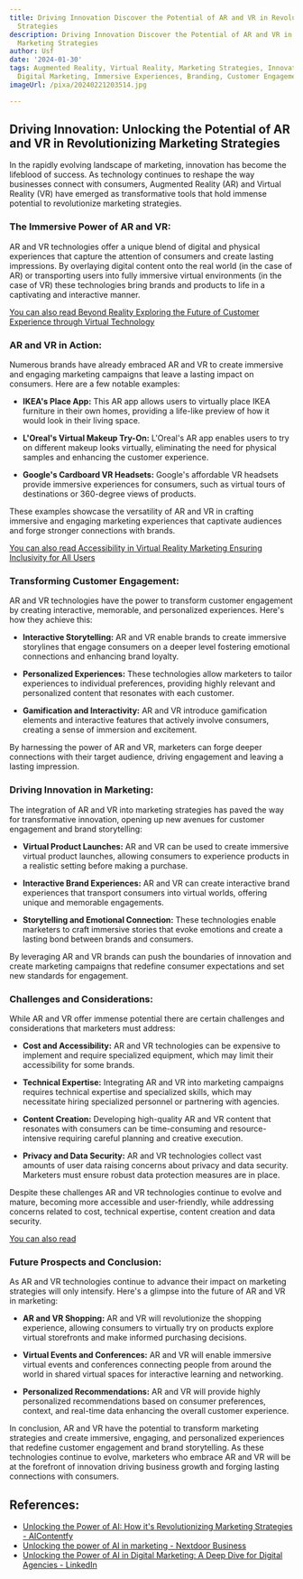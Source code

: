 ```yaml
---
title: Driving Innovation Discover the Potential of AR and VR in Revolutionizing Marketing
  Strategies
description: Driving Innovation Discover the Potential of AR and VR in Revolutionizing
  Marketing Strategies
author: Usf
date: '2024-01-30'
tags: Augmented Reality, Virtual Reality, Marketing Strategies, Innovation, Technology,
  Digital Marketing, Immersive Experiences, Branding, Customer Engagement, Storytelling
imageUrl: /pixa/20240221203514.jpg

---
```

## Driving Innovation: Unlocking the Potential of AR and VR in  Revolutionizing Marketing  Strategies


In the rapidly evolving landscape of marketing, innovation has become the  lifeblood of success.  As technology continues to reshape the way businesses connect with consumers, Augmented Reality (AR) and  Virtual Reality (VR) have emerged as transformative tools  that hold immense potential to revolutionize  marketing strategies.


### The Immersive Power of AR and VR:


AR and VR technologies offer a unique blend  of digital and physical experiences  that capture the attention of consumers and create lasting impressions. By overlaying digital content onto the real world (in the case  of AR) or  transporting users  into fully immersive  virtual  environments (in the case of  VR) these technologies bring brands and products to life in a captivating and interactive manner.


[You can also read Beyond Reality Exploring the Future of Customer  Experience through Virtual Technology](Beyond%20Reality%20Exploring%20the%20Future%20of%20Customer%20Experience%20through%20Virtual%20Technology)


### AR and VR in Action:


Numerous brands have already embraced AR and VR to create immersive and engaging  marketing campaigns that leave a lasting impact on consumers. Here are  a few notable examples:


-  **IKEA's Place App:** This  AR app allows users to  virtually  place IKEA furniture in their own homes, providing a life-like preview of how it would look  in their living space.


- **L'Oreal's  Virtual Makeup Try-On:** L'Oreal's AR app enables users to try  on different makeup looks virtually, eliminating the need for physical  samples and enhancing the customer experience.


- **Google's  Cardboard VR Headsets:**  Google's affordable VR headsets provide immersive experiences for consumers, such as virtual tours of destinations  or 360-degree views of  products.


These examples showcase the versatility of AR and VR in crafting immersive  and engaging marketing experiences that captivate  audiences and forge stronger connections with brands.


[You can also read Accessibility in Virtual  Reality Marketing Ensuring Inclusivity  for All Users](Accessibility%20in%20Virtual%20Reality%20Marketing%20Ensuring%20Inclusivity%20for%20All%20Users)


###  Transforming Customer Engagement:


AR and  VR technologies have the power to transform customer engagement by creating interactive, memorable,  and personalized experiences. Here's  how they achieve this:


- **Interactive Storytelling:**  AR and VR enable brands to create immersive storylines that engage consumers on a deeper level fostering emotional connections and enhancing brand loyalty.


- **Personalized Experiences:** These  technologies allow marketers to tailor experiences to individual  preferences, providing  highly relevant and personalized content that resonates with each customer.


-  **Gamification and Interactivity:**  AR and VR introduce gamification elements and interactive features  that actively involve consumers, creating a sense of immersion and excitement.


By harnessing the power of  AR and  VR,  marketers can forge deeper connections with their target audience, driving engagement and leaving a lasting impression.


###  Driving Innovation in Marketing:


The integration of AR and VR into marketing strategies has paved the way for transformative innovation, opening up new avenues for  customer engagement and brand storytelling:


- **Virtual  Product Launches:** AR and VR can be used to create immersive virtual product  launches, allowing  consumers to experience products in a realistic setting before making a purchase.


- **Interactive  Brand Experiences:** AR and VR  can create interactive brand experiences that transport consumers into virtual worlds, offering unique and memorable  engagements.


- **Storytelling and Emotional Connection:** These technologies enable marketers to craft immersive stories that evoke emotions and create a lasting bond between brands and consumers.


By leveraging AR and VR brands can push  the boundaries of innovation and create marketing campaigns that redefine consumer expectations and set new standards for  engagement.


### Challenges and Considerations:


While AR and VR offer immense potential there are certain challenges  and considerations that  marketers must address:


- **Cost  and  Accessibility:** AR and VR technologies can  be expensive to implement and require specialized equipment, which may  limit their accessibility for some brands.


- **Technical Expertise:** Integrating AR  and VR  into marketing campaigns  requires technical expertise and specialized  skills, which may necessitate hiring specialized personnel or partnering with agencies.


- **Content Creation:** Developing high-quality AR and VR content that resonates with consumers can be time-consuming and resource-intensive  requiring careful planning and creative execution.


- **Privacy and Data Security:** AR and VR technologies collect vast amounts of user data raising concerns about privacy and data security. Marketers must  ensure robust data protection measures are in place.


Despite these challenges AR and  VR technologies continue to evolve and mature, becoming more accessible and user-friendly, while addressing concerns related to cost, technical expertise,  content creation and data security.


[You can  also read ]()


### Future Prospects and Conclusion:


As  AR  and VR technologies continue to advance their impact  on marketing strategies will only intensify. Here's a glimpse into  the future of AR and VR  in marketing:


- **AR and VR Shopping:** AR and VR will revolutionize the shopping experience, allowing  consumers to virtually try on products explore virtual  storefronts and make informed  purchasing decisions.


- **Virtual Events and Conferences:** AR and VR will enable immersive virtual events and conferences  connecting people from around the world in shared virtual spaces for interactive learning and networking.


- **Personalized Recommendations:** AR and VR will provide highly personalized recommendations based on consumer preferences, context, and real-time  data enhancing the overall customer experience.


In conclusion, AR and VR have the potential to transform marketing strategies and create immersive, engaging, and personalized experiences that redefine customer engagement and brand storytelling. As these technologies continue to evolve,  marketers who embrace AR and VR will be at the forefront of innovation driving business growth and forging lasting  connections with consumers.

## References:
- [Unlocking the Power of AI: How it's Revolutionizing Marketing Strategies - AIContentfy](https://aicontentfy.com/en/blog/unlocking-power-of-ai-how-its-revolutionizing-marketing-strategies)
- [Unlocking the power of AI in marketing - Nextdoor Business](https://business.nextdoor.com/en-us/small-business/resources/blog/ai-in-marketing)
- [Unlocking the Power of AI in Digital Marketing: A Deep Dive for Digital Agencies - LinkedIn](https://www.linkedin.com/pulse/unlocking-power-ai-digital-marketing-deep-dive-agencies-raju--zdypc?trk=article-ssr-frontend-pulse_more-articles_related-content-card)
